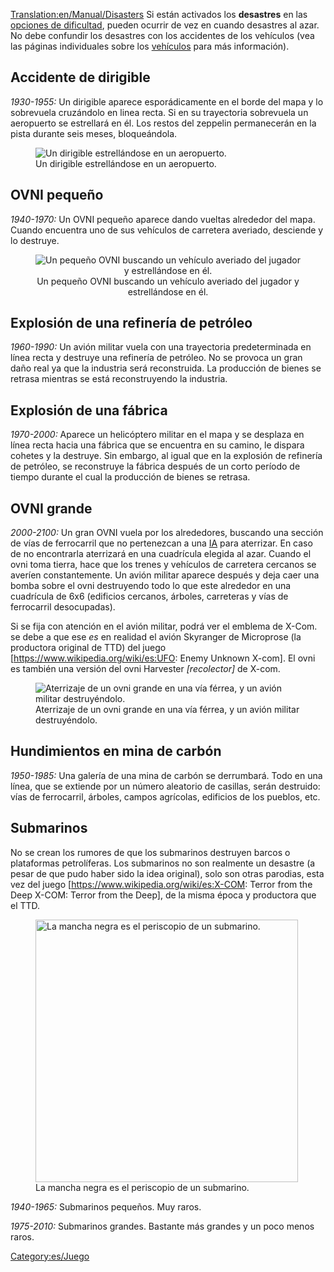 [[Translation:en/Manual/Disasters]]
{{es/tabla de contenido}}
Si están activados los '''desastres''' en las [[es/Archive/Manual/Settings/Dificultad|opciones de dificultad]], pueden ocurrir de vez en cuando desastres al azar. No debe confundir los desastres con los accidentes de los vehículos (vea las páginas individuales sobre los [[es/vehículos|vehículos]] para más información).

== Accidente de dirigible ==
''1930-1955:''
Un dirigible aparece esporádicamente en el borde del mapa y lo sobrevuela cruzándolo en linea recta. Si en su trayectoria sobrevuela un aeropuerto se estrellará en él. Los restos del zeppelin permanecerán en la pista durante seis meses, bloqueándola.

[[File:en/zeppelin.png|center|frame|Un dirigible estrellándose en un aeropuerto.]]

== OVNI pequeño ==
''1940-1970:''
Un OVNI pequeño aparece dando vueltas alrededor del mapa. Cuando encuentra uno de sus vehículos de carretera averiado, desciende y lo destruye.

<center>[[File:en/Smallufo.png|center|none|frame|Un pequeño OVNI buscando un vehículo averiado del jugador y estrellándose en él.]]</center>

==Explosión de una refinería de petróleo==
''1960-1990:''
Un avión militar vuela con una trayectoria predeterminada en línea recta y destruye una refinería de petróleo. No se provoca un gran daño real ya que la industria será reconstruida. La producción de bienes se retrasa mientras se está reconstruyendo la industria.

==Explosión de una fábrica==
''1970-2000:''
Aparece un helicóptero militar en el mapa y se desplaza en línea recta hacia una fábrica que se encuentra en su camino, le dispara cohetes y la destruye. Sin embargo, al igual que en la explosión de refinería de petróleo, se reconstruye la fábrica después de un corto período de tiempo durante el cual la producción de bienes se retrasa.

== OVNI grande ==
''2000-2100:''
Un gran OVNI vuela por los alrededores, buscando una sección de vías de ferrocarril que no pertenezcan a una [[es/Development/Script/IA/Página principal|IA]] para aterrizar. En caso de no encontrarla aterrizará en una cuadrícula elegida al azar. Cuando el ovni toma tierra, hace que los trenes y vehículos de carretera cercanos se averíen constantemente. Un avión militar aparece después y deja caer una bomba sobre el ovni destruyendo todo lo que este alrededor en una cuadrícula de 6x6 (edificios cercanos, árboles, carreteras y vías de ferrocarril desocupadas).

Si se fija con atención en el avión militar, podrá ver el emblema de X-Com. se debe a que ese ''es'' en realidad el avión Skyranger de Microprose (la productora original de TTD)  del juego [https://www.wikipedia.org/wiki/es:UFO: Enemy Unknown X-com]. El ovni es también una versión del ovni Harvester ''[recolector]'' de X-com.

[[File:en/Largeufo.png|center|frame|Aterrizaje de un ovni grande en una vía férrea, y un avión militar destruyéndolo.]]

== Hundimientos en mina de carbón ==
''1950-1985:''
Una galería de una mina de carbón se derrumbará. Todo en una línea, que se extiende por un número aleatorio de casillas, serán destruido: vías de ferrocarril, árboles, campos agrícolas, edificios de los pueblos, etc.

== Submarinos ==
No se crean los rumores de que los submarinos destruyen barcos o plataformas petrolíferas. Los submarinos no son realmente un desastre (a pesar de que pudo haber sido la idea original), solo son otras parodias, esta vez del juego [https://www.wikipedia.org/wiki/es:X-COM: Terror from the Deep X-COM: Terror from the Deep], de la misma época y productora que el TTD.

[[File:en/Submarine-Periscope.png|thumb|center|420px|La mancha negra es el periscopio de un submarino.]]

''1940-1965:'' Submarinos pequeños. Muy raros.

''1975-2010:'' Submarinos grandes. Bastante más grandes y un poco menos raros.

[[Category:es/Juego]]